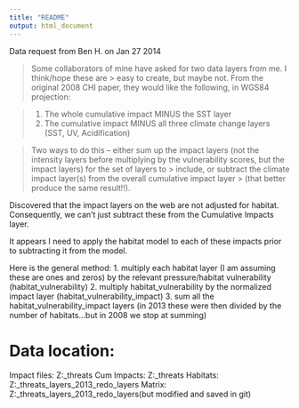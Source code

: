 ```yaml
---
title: "README"
output: html_document
---
```


Data request from Ben H. on Jan 27 2014

> Some collaborators of mine have asked for two data layers from me. I think/hope these are > easy to create, but maybe not.  From the original 2008 CHI paper, they would like the 
> following, in WGS84 projection:

> 1. The whole cumulative impact MINUS the SST layer
> 2. The cumulative impact MINUS all three climate change layers (SST, UV, Acidification)

> Two ways to do this -- either sum up the impact layers (not the intensity layers before 
> multiplying by the vulnerability scores, but the impact layers) for the set of layers to > include, or subtract the climate impact layer(s) from the overall cumulative impact layer > (that better produce the same result!!).

Discovered that the impact layers on the web are not adjusted for habitat.  Consequently, we can't just subtract these from the Cumulative Impacts layer.

It appears I need to apply the habitat model to each of these impacts prior to subtracting it from the model.

Here is the general method:
1. multiply each habitat layer (I am assuming these are ones and zeros) by the relevant pressure/habitat vulnerability (habitat_vulnerability)
2. multiply habitat_vulnerability by the normalized impact layer (habitat_vulnerability_impact)
3. sum all the habitat_vulnerability_impact layers (in 2013 these were then divided by the number of habitats...but in 2008 we stop at summing)

# Data location:
Impact files: Z:\mnt\storage\marine_threats\data\completed\impacts\transformed
Cum Impacts: Z:\mnt\storage\marine_threats\data\completed\models\model\grid
Habitats: Z:\mnt\storage\marine_threats\impact_layers_2013_redo\supporting_layers\habitats
Matrix: Z:\mnt\storage\marine_threats\impact_layers_2013_redo\impact_layers\work (but modified and saved in git)


